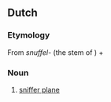 ==Dutch==

===Etymology===
From ''snuffel-'' (the stem of {{term|snuffelen|lang=nl}}) + {{term|vliegtuig|lang=nl}}

===Noun===
{{head|nl|noun|g=n}}

# [[sniffer plane]]